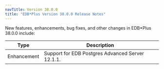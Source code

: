 ```yaml
---
navTitle: Version 38.0.0
title: "EDB*Plus Version 38.0.0 Release Notes"
---
```


New features, enhancements, bug fixes, and other changes in EDB*Plus 38.0.0 include:

| Type         | Description                                                                            |
| ------------ | ---------------------------------------------------------------------------------------| 
| Enhancement  | Support for EDB Postgres Advanced Server 12.1.1.               |